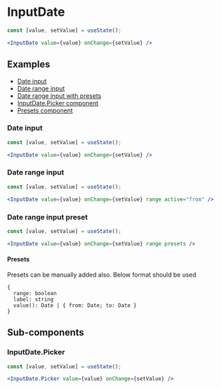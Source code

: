 
# InputDate

<Documenter component={InputDate}>

```jsx preview
const [value, setValue] = useState();

<InputDate value={value} onChange={setValue} />
```

</Documenter>

## Examples

- [Date input](#date-input)
- [Date range input](#date-range-input)
- [Date range input with presets](#date-range-input-preset)
- [InputDate.Picker component](#inputdatepicker)
- [Presets component](#inputdatepicker) 

### Date input

```jsx preview
const [value, setValue] = useState();

<InputDate value={value} onChange={setValue} />
```

### Date range input

```jsx preview
const [value, setValue] = useState();

<InputDate value={value} onChange={setValue} range active="from" />
```

### Date range input preset

```jsx preview
const [value, setValue] = useState();

<InputDate value={value} onChange={setValue} range presets />
```

#### Presets

Presets can be manually added also. Below format should be used

```
{
  range: boolean
  label: string
  value(): Date | { from: Date; to: Date }
}
```

## Sub-components

### InputDate.Picker

<Documenter component={InputDate.Picker} sub>

```jsx preview
const [value, setValue] = useState();

<InputDate.Picker value={value} onChange={setValue} />
```

</Documenter>